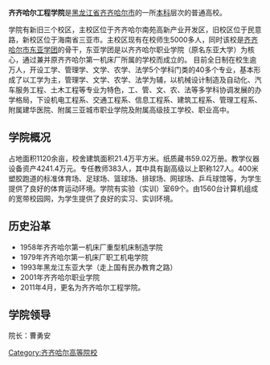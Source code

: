 {{autobiography|time=2016-04-06T04:43:47+00:00}}
{{unreferenced|time=2016-04-06T04:43:47+00:00}}
'''齐齐哈尔工程学院'''是[[黑龙江省|黑龙江省]][[齐齐哈尔市|齐齐哈尔市]]的一所[[本科|本科]]层次的普通高校。

学院有新旧三个校区，主校区位于齐齐哈尔南苑高新产业开发区，旧校区位于民意路，新校区位于海南省三亚市。主校区现有在校师生5000多人，同时该校是[[齐齐哈尔市东亚学团|齐齐哈尔市东亚学团]]的骨干，东亚学团是以齐齐哈尔职业学院（原名东亚大学）为核心，通过兼并原齐齐哈尔第一机床厂所属的学校而成立的。
目前全日制在校生逾万人，开设工学、管理学、文学、农学、法学5个学科门类的40多个专业，基本形成了以工学为主，管理学、文学、农学、法学为辅，以机械设计制造及自动化、汽车服务工程、土木工程等专业为特色，工、管、文、农、法等多学科协调发展的办学格局，下设机电工程系、交通工程系、信息工程系、建筑工程系、管理工程系、附属建华医院、附属三亚城市职业学院及附属高级技工学校、职业高中。

==学院概况==
占地面积1120余亩，校舍建筑面积21.4万平方米。纸质藏书59.02万册。教学仪器设备资产4241.4万元。专任教师383人，其中具有副高级以上职称127人。400米塑胶跑道的标准体育场、足球场、篮球场、排球场、网球场、乒乓球馆等，为学生提供了良好的体育运动环境。学院有实验（实训）室69个。由1560台计算机组成的宽带校园网，为学生提供了良好的实习、实训环境。

==历史沿革==
* 1958年齐齐哈尔第一机床厂重型机床制造学院
* 1979年齐齐哈尔第一机床厂职工机电学院
* 1993年黑龙江东亚大学（走上国有民办教育之路）
* 2001年齐齐哈尔职业学院
* 2011年4月，更名为齐齐哈尔工程学院。 

==学院领导==
院长：曹勇安

{{黑龙江高等院校}}
{{民办大学}}
[[Category:齐齐哈尔高等院校|Category:齐齐哈尔高等院校]]